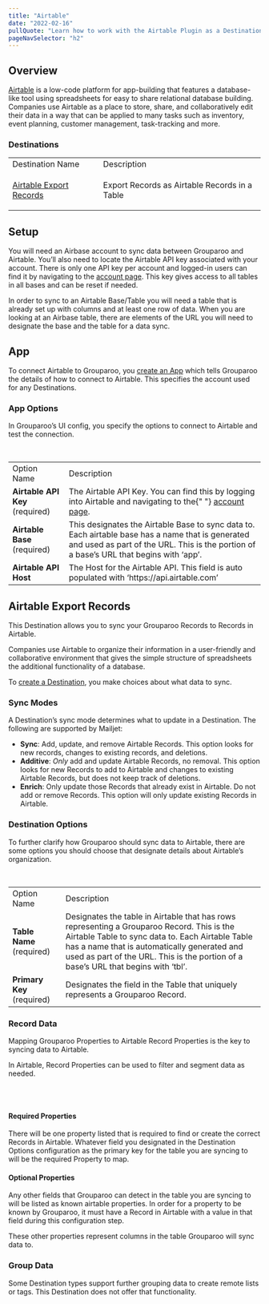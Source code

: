 ```yaml
---
title: "Airtable"
date: "2022-02-16"
pullQuote: "Learn how to work with the Airtable Plugin as a Destination. Grouparoo helps connect your centralized data to business tools like Airtable."
pageNavSelector: "h2"
---
```


<PluginDocsLinks plugin="Airtable" />

## Overview

[Airtable](https://airtable.com/) is a low-code platform for app-building that features a database-like tool using spreadsheets for easy to share relational database building. Companies use Airtable as a place to store, share, and collaboratively edit their data in a way that can be applied to many tasks such as inventory, event planning, customer management, task-tracking and more.

### Destinations

<table className='docTable'>
    <tablebody>
  <tr>
   <td>Destination Name
   </td>
   <td>Description
   </td>
  </tr>
  <tr>
   <td>

<a href="#airtable-export-records">Airtable Export Records</a>
   </td>
   <td>Export Records as Airtable Records in a Table
   </td>
  </tr>
  </tablebody>
</table>

## Setup

You will need an Airbase account to sync data between Grouparoo and Airtable. You’ll also need to locate the Airtable API key associated with your account. There is only one API key per account and logged-in users can find it by navigating to the [account page](https://airtable.com/account). This key gives access to all tables in all bases and can be reset if needed.

In order to sync to an Airtable Base/Table you will need a table that is already set up with columns and at least one row of data. When you are looking at an Airbase table, there are elements of the URL you will need to designate the base and the table for a data sync.

## App

To connect Airtable to Grouparoo, you [create an App](https://www.grouparoo.com/docs/config/apps) which tells Grouparoo the details of how to connect to Airtable. This specifies the account used for any Destinations.

### App Options

In Grouparoo’s UI config, you specify the options to connect to Airtable and test the connection.

<ImageInBrowserFrame
  src="/images/docs/integrations/airtable/app/options.png"
  alt="Airtable App Options"
  width={733}
  height={349}
/>
<br />

<table className="docTable">
  <tablebody>
    <tr>
      <td>Option Name</td>
      <td>Description</td>
    </tr>
    <tr>
      <td>
        <strong>Airtable API Key</strong> (required)
      </td>
      <td>
        The Airtable API Key. You can find this by logging into Airtable and
        navigating to the{" "}
        <a href="https://airtable.com/account">account page</a>.
      </td>
    </tr>
    <tr>
      <td>
        <strong>Airtable Base</strong> (required)
      </td>
      <td>
        This designates the Airtable Base to sync data to. Each airtable base
        has a name that is generated and used as part of the URL. This is the
        portion of a base’s URL that begins with ‘app’.
      </td>
    </tr>
    <tr>
      <td>
        <strong>Airtable API Host</strong>
      </td>
      <td>
        The Host for the Airtable API. This field is auto populated with
        ‘https://api.airtable.com’
      </td>
    </tr>
  </tablebody>
</table>

## Airtable Export Records

This Destination allows you to sync your Grouparoo Records to Records in Airtable.

Companies use Airtable to organize their information in a user-friendly and collaborative environment that gives the simple structure of spreadsheets the additional functionality of a database.

To [create a Destination](https://www.grouparoo.com/docs/config/destinations), you make choices about what data to sync.

### Sync Modes

A Destination’s sync mode determines what to update in a Destination. The following are supported by Mailjet:

- **Sync**: Add, update, and remove Airtable Records. This option looks for new records, changes to existing records, and deletions.
- **Additive**: _Only_ add and update Airtable Records, no removal. This option looks for new Records to add to Airtable and changes to existing Airtable Records, but does not keep track of deletions.
- **Enrich**: Only update those Records that already exist in Airtable. Do not add or remove Records. This option will only update existing Records in Airtable.

### Destination Options

To further clarify how Grouparoo should sync data to Airtable, there are some options you should choose that designate details about Airtable’s organization.

<ImageInBrowserFrame
  src="/images/docs/integrations/airtable/export-records/options.png"
  alt="Airtable Export Records Options"
  width={733}
  height={203}
/>
<br />

<table className="docTable">
  <tablebody>
    <tr>
      <td>Option Name</td>
      <td>Description</td>
    </tr>
    <tr>
      <td>
        <strong>Table Name</strong> (required)
      </td>
      <td>
        Designates the table in Airtable that has rows representing a Grouparoo
        Record. This is the Airtable Table to sync data to. Each Airtable Table
        has a name that is automatically generated and used as part of the URL.
        This is the portion of a base’s URL that begins with ‘tbl’.
      </td>
    </tr>
    <tr>
      <td>
        <strong>Primary Key</strong> (required)
      </td>
      <td>
        Designates the field in the Table that uniquely represents a Grouparoo
        Record.
      </td>
    </tr>
  </tablebody>
</table>

### Record Data

Mapping Grouparoo Properties to Airtable Record Properties is the key to syncing data to Airtable.

In Airtable, Record Properties can be used to filter and segment data as needed.

<ImageInBrowserFrame
  src="/images/docs/integrations/airtable/export-records/properties.png"
  alt="Airtable Export Records Properties"
  width={733}
  height={436}
/>
<br />
<br />

#### Required Properties

There will be one property listed that is required to find or create the correct Records in Airtable. Whatever field you designated in the Destination Options configuration as the primary key for the table you are syncing to will be the required Property to map.

#### Optional Properties

Any other fields that Grouparoo can detect in the table you are syncing to will be listed as known airtable properties. In order for a property to be known by Grouparoo, it must have a Record in Airtable with a value in that field during this configuration step.

These other properties represent columns in the table Grouparoo will sync data to.

### Group Data

Some Destination types support further grouping data to create remote lists or tags. This Destination does not offer that functionality.

<PluginDocsIntegrationNotes plugin="Airtable" />
